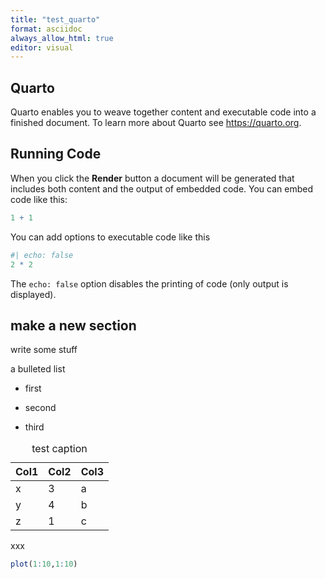 ```yaml
---
title: "test_quarto"
format: asciidoc
always_allow_html: true
editor: visual
---
```


## Quarto

Quarto enables you to weave together content and executable code into a finished document. To learn more about Quarto see <https://quarto.org>.

## Running Code

When you click the **Render** button a document will be generated that includes both content and the output of embedded code. You can embed code like this:

```r
1 + 1
```

You can add options to executable code like this

```r
#| echo: false
2 * 2
```

The `echo: false` option disables the printing of code (only output is displayed).

## make a new section

write some stuff

a bulleted list

-   first

-   second

-   third

| Col1 | Col2 | Col3 |
|------|------|------|
| x    | 3    | a    |
| y    | 4    | b    |
| z    | 1    | c    |

: test caption

xxx

```r
plot(1:10,1:10)
```
